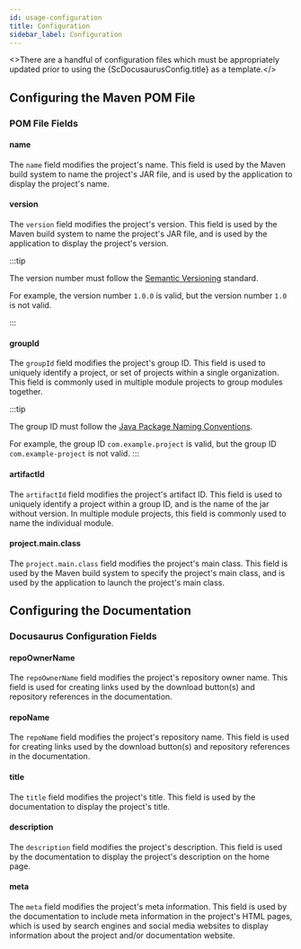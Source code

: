 ```yaml
---
id: usage-configuration
title: Configuration
sidebar_label: Configuration
---
```



<>There are a handful of configuration files which must be appropriately updated prior to using
the {ScDocusaurusConfig.title} as a template.</><br/>

## Configuring the Maven POM File

<ConfiguringMavenPomFilePartial />

### POM File Fields

#### name

The `name` field modifies the project's name. This field is used by the Maven build system to
name the project's JAR file, and is used by the application to display the project's name.

#### version

The `version` field modifies the project's version. This field is used by the Maven build system
to name the project's JAR file, and is used by the application to display the project's version.

:::tip

The version number must follow the [Semantic Versioning](https://semver.org/) standard.

For example, the version number `1.0.0` is valid, but the version number `1.0` is not valid.

:::

#### groupId

The `groupId` field modifies the project's group ID. This field is used to uniquely identify a
project, or set of projects within a single organization. This field is commonly used in
multiple module projects to group modules together.

:::tip

The group ID must follow
the [Java Package Naming Conventions](https://docs.oracle.com/javase/tutorial/java/package/namingpkgs.html).

For example, the group ID `com.example.project` is valid, but the group ID `com.example-project` is
not valid.
:::

#### artifactId

The `artifactId` field modifies the project's artifact ID. This field is used to uniquely identify
a project within a group ID, and is the name of the jar without version. In multiple module
projects, this field is commonly used to name the individual module.

#### project.main.class

The `project.main.class` field modifies the project's main class. This field is used by the Maven
build system to specify the project's main class, and is used by the application to launch the
project's main class.

## Configuring the Documentation

<ConfiguringDocusaurusPartial />

### Docusaurus Configuration Fields

#### repoOwnerName

The `repoOwnerName` field modifies the project's repository owner name. This field is used
for creating links used by the download button(s) and repository references in the documentation.

#### repoName

The `repoName` field modifies the project's repository name. This field is used for creating links
used by the download button(s) and repository references in the documentation.

#### title

The `title` field modifies the project's title. This field is used by the documentation to display
the project's title.

#### description

The `description` field modifies the project's description. This field is used by the documentation
to display the project's description on the home page.

#### meta

The `meta` field modifies the project's meta information. This field is used by the documentation
to include meta information in the project's HTML pages, which is used by search engines and
social media websites to display information about the project and/or documentation website.









